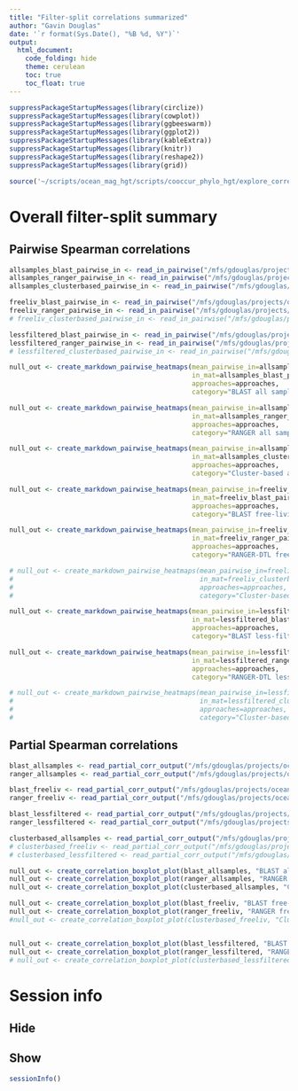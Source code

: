 ```yaml
---
title: "Filter-split correlations summarized"
author: "Gavin Douglas"
date: '`r format(Sys.Date(), "%B %d, %Y")`'
output:
  html_document:
    code_folding: hide
    theme: cerulean
    toc: true
    toc_float: true
---
```


```r
suppressPackageStartupMessages(library(circlize))
suppressPackageStartupMessages(library(cowplot))
suppressPackageStartupMessages(library(ggbeeswarm))
suppressPackageStartupMessages(library(ggplot2))
suppressPackageStartupMessages(library(kableExtra))
suppressPackageStartupMessages(library(knitr))
suppressPackageStartupMessages(library(reshape2))
suppressPackageStartupMessages(library(grid))
```

```r
source('~/scripts/ocean_mag_hgt/scripts/cooccur_phylo_hgt/explore_correlation_code.R')
```

# Overall filter-split summary

## Pairwise Spearman correlations {.tabset}

```r
allsamples_blast_pairwise_in <- read_in_pairwise("/mfs/gdouglas/projects/ocean_mags/networks/allsamples/blast/partial_corr_out_median/", approaches, suffix = ".pairwise.tsv")
allsamples_ranger_pairwise_in <- read_in_pairwise("/mfs/gdouglas/projects/ocean_mags/networks/allsamples/rangerdtl/partial_corr_out_median/", approaches, suffix = ".pairwise.tsv")
allsamples_clusterbased_pairwise_in <- read_in_pairwise("/mfs/gdouglas/projects/ocean_mags/networks/allsamples/clusterbased/partial_corr_out_median/", approaches, suffix = ".pairwise.tsv")

freeliv_blast_pairwise_in <- read_in_pairwise("/mfs/gdouglas/projects/ocean_mags/networks/filtersplit/blast/partial_corr_out_median/", approaches, suffix = "_freeliv.pairwise.tsv")
freeliv_ranger_pairwise_in <- read_in_pairwise("/mfs/gdouglas/projects/ocean_mags/networks/filtersplit/rangerdtl/partial_corr_out_median/", approaches, suffix = "_freeliv.pairwise.tsv")
# freeliv_clusterbased_pairwise_in <- read_in_pairwise("/mfs/gdouglas/projects/ocean_mags/networks/filtersplit/clusterbased/partial_corr_out_median/", approaches, suffix = "_freeliv.pairwise.tsv")

lessfiltered_blast_pairwise_in <- read_in_pairwise("/mfs/gdouglas/projects/ocean_mags/networks/filtersplit/blast/partial_corr_out_median/", approaches, suffix = "_lessfiltered.pairwise.tsv")
lessfiltered_ranger_pairwise_in <- read_in_pairwise("/mfs/gdouglas/projects/ocean_mags/networks/filtersplit/rangerdtl/partial_corr_out_median/", approaches, suffix = "_lessfiltered.pairwise.tsv")
# lessfiltered_clusterbased_pairwise_in <- read_in_pairwise("/mfs/gdouglas/projects/ocean_mags/networks/filtersplit/clusterbased/partial_corr_out_median/", approaches, suffix = "_lessfiltered.pairwise.tsv")

```

```r
null_out <- create_markdown_pairwise_heatmaps(mean_pairwise_in=allsamples_blast_pairwise_in$mean_pairwise,
                                              in_mat=allsamples_blast_pairwise_in$mean_pairwise_combined,
                                              approaches=approaches,
                                              category="BLAST all samples")

null_out <- create_markdown_pairwise_heatmaps(mean_pairwise_in=allsamples_ranger_pairwise_in$mean_pairwise,
                                              in_mat=allsamples_ranger_pairwise_in$mean_pairwise_combined,
                                              approaches=approaches,
                                              category="RANGER all samples")

null_out <- create_markdown_pairwise_heatmaps(mean_pairwise_in=allsamples_clusterbased_pairwise_in$mean_pairwise,
                                              in_mat=allsamples_clusterbased_pairwise_in$mean_pairwise_combined,
                                              approaches=approaches,
                                              category="Cluster-based all samples")

null_out <- create_markdown_pairwise_heatmaps(mean_pairwise_in=freeliv_blast_pairwise_in$mean_pairwise,
                                              in_mat=freeliv_blast_pairwise_in$mean_pairwise_combined,
                                              approaches=approaches,
                                              category="BLAST free-living")

null_out <- create_markdown_pairwise_heatmaps(mean_pairwise_in=freeliv_ranger_pairwise_in$mean_pairwise,
                                              in_mat=freeliv_ranger_pairwise_in$mean_pairwise_combined,
                                              approaches=approaches,
                                              category="RANGER-DTL free-living")

# null_out <- create_markdown_pairwise_heatmaps(mean_pairwise_in=freeliv_clusterbased_pairwise_in$mean_pairwise,
#                                               in_mat=freeliv_clusterbased_pairwise_in$mean_pairwise_combined,
#                                               approaches=approaches,
#                                               category="Cluster-based free-living")

null_out <- create_markdown_pairwise_heatmaps(mean_pairwise_in=lessfiltered_blast_pairwise_in$mean_pairwise,
                                              in_mat=lessfiltered_blast_pairwise_in$mean_pairwise_combined,
                                              approaches=approaches,
                                              category="BLAST less-filtered")

null_out <- create_markdown_pairwise_heatmaps(mean_pairwise_in=lessfiltered_ranger_pairwise_in$mean_pairwise,
                                              in_mat=lessfiltered_ranger_pairwise_in$mean_pairwise_combined,
                                              approaches=approaches,
                                              category="RANGER-DTL less-filtered")

# null_out <- create_markdown_pairwise_heatmaps(mean_pairwise_in=lessfiltered_clusterbased_pairwise_in$mean_pairwise,
#                                               in_mat=lessfiltered_clusterbased_pairwise_in$mean_pairwise_combined,
#                                               approaches=approaches,
#                                               category="Cluster-based less-filtered")
```


## Partial Spearman correlations {.tabset}

```r
blast_allsamples <- read_partial_corr_output("/mfs/gdouglas/projects/ocean_mags/networks/allsamples/blast/partial_corr_out_median/", "both_gene_count", approaches)
ranger_allsamples <- read_partial_corr_output("/mfs/gdouglas/projects/ocean_mags/networks/allsamples/rangerdtl/partial_corr_out_median/", "ranger_hgt_tallies", approaches)

blast_freeliv <- read_partial_corr_output("/mfs/gdouglas/projects/ocean_mags/networks/filtersplit/blast/partial_corr_out_median/", "both_gene_count", paste(approaches, "freeliv", sep = '_'))
ranger_freeliv <- read_partial_corr_output("/mfs/gdouglas/projects/ocean_mags/networks/filtersplit/rangerdtl/partial_corr_out_median/", "ranger_hgt_tallies", paste(approaches, "freeliv", sep = '_'))

blast_lessfiltered <- read_partial_corr_output("/mfs/gdouglas/projects/ocean_mags/networks/filtersplit/blast/partial_corr_out_median/", "both_gene_count", paste(approaches, "lessfiltered", sep = '_'))
ranger_lessfiltered <- read_partial_corr_output("/mfs/gdouglas/projects/ocean_mags/networks/filtersplit/rangerdtl/partial_corr_out_median/", "ranger_hgt_tallies", paste(approaches, "lessfiltered", sep = '_'))

clusterbased_allsamples <- read_partial_corr_output("/mfs/gdouglas/projects/ocean_mags/networks/allsamples/clusterbased/partial_corr_out_median/", "both_gene_count", approaches)
# clusterbased_freeliv <- read_partial_corr_output("/mfs/gdouglas/projects/ocean_mags/networks/filtersplit/clusterbased/partial_corr_out_median/", "both_gene_count", paste(approaches, "freeliv", sep = '_'))
# clusterbased_lessfiltered <- read_partial_corr_output("/mfs/gdouglas/projects/ocean_mags/networks/filtersplit/clusterbased/partial_corr_out_median/", "both_gene_count", paste(approaches, "lessfiltered", sep = '_'))

```


```r
null_out <- create_correlation_boxplot_plot(blast_allsamples, "BLAST all samples")
null_out <- create_correlation_boxplot_plot(ranger_allsamples, "RANGER all samples")
null_out <- create_correlation_boxplot_plot(clusterbased_allsamples, "Cluster-based all samples")

null_out <- create_correlation_boxplot_plot(blast_freeliv, "BLAST free-living")
null_out <- create_correlation_boxplot_plot(ranger_freeliv, "RANGER free-living")
#null_out <- create_correlation_boxplot_plot(clusterbased_freeliv, "Cluster-based free-living")


null_out <- create_correlation_boxplot_plot(blast_lessfiltered, "BLAST less-filtered")
null_out <- create_correlation_boxplot_plot(ranger_lessfiltered, "RANGER less-filtered")
# null_out <- create_correlation_boxplot_plot(clusterbased_lessfiltered, "Cluster-based less-filtered")

```

# Session info {.tabset}

## Hide

## Show

```r
sessionInfo()
```
